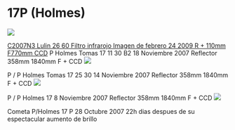 # 17P (Holmes)
<img src="https://astroccd.files.wordpress.com/2012/12/11-18-2007-holmes-11-imagenes-30s-b2-pa.jpg" />

<a href="https://astroccd.files.wordpress.com/2012/12/11-18-2007-holmes-11-imagenes-30s-b2-pa.jpg">C2007N3 Lulin 26 60 Filtro infrarojo Imagen de febrero 24 2009 R + 110mm F770mm CCD</a> P Holmes Tomas 17 11 30 B2 18 Noviembre 2007 Reflector 358mm 1840mm F + CCD
<img src="https://astroccd.files.wordpress.com/2012/12/cometa-17p-14-nobiembre2007-25-tomas-30s-pa.jpg" />

P / P Holmes Tomas 17 25 30 14 Noviembre 2007 Reflector 358mm 1840mm F + CCD
<img src="https://astroccd.files.wordpress.com/2012/12/cometa-17p-8-noviembre-2007-pg1.jpg" />

P / P Holmes 17 8 Noviembre 2007 Reflector 358mm 1840mm F + CCD
<img src="https://astroccd.files.wordpress.com/2012/12/cometa-17p-28-octubre-20h-27m-tu-pa.jpg" />

Cometa P/Holmes 17 P 28 Octubre 2007 22h dias despues de su espectacular aumento de brillo